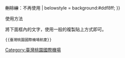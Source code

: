 {{Navbox
|name  =臺灣桃園國際機場航廈
|state =uncollapsed
|image=
|title = [[臺灣桃園國際機場|{{Color|#FFF|臺灣桃園國際機場航廈}}]]
|titlestyle = background:{{Navbox Musical artist/color|#00acdc}};color:#fff;
|group1 = [[航廈]]
| list1 = [[臺灣桃園國際機場第一航廈|第一航廈]] - [[臺灣桃園國際機場第二航廈|第二航廈]] - [[臺灣桃園國際機場第三航廈|{{Color|#888888|第三航廈}}]] - [[臺灣桃園國際機場第四航廈|{{Color|#888888|第四航廈}}]] - [[臺灣桃園國際機場國內線航廈|<s>國內航廈</s>]]
|group2 = 客運廊
|list2  = {{Color|#888888|衛星廊廳}}
| below = {{Color|#888888|灰色文字}}：尚未建成{{.w}}<s>刪除線</s>：不再使用
| belowstyle = background:#ddf8ff;
}}<noinclude>
;使用方法
將下面框內的文字，使用一般的複製貼上方式即可。
<pre>{{臺灣桃園國際機場航廈}}</pre>
[[Category:臺灣桃園國際機場]]
</noinclude>